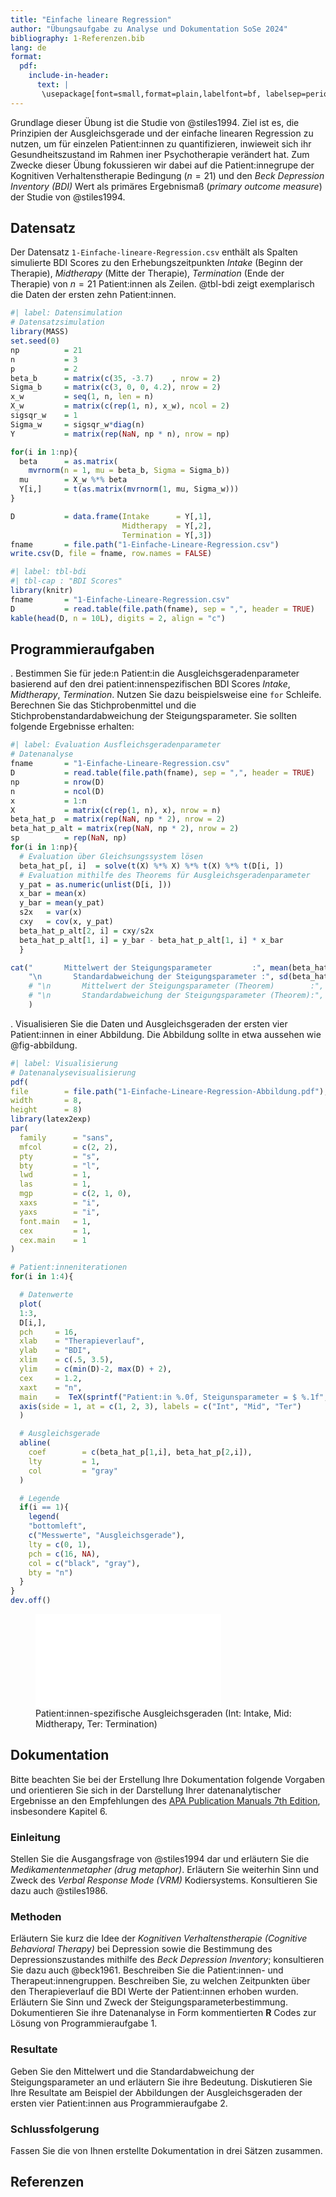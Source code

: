 ---
title: "Einfache lineare Regression"
author: "Übungsaufgabe zu Analyse und Dokumentation SoSe 2024"
bibliography: 1-Referenzen.bib
lang: de
format: 
  pdf:
    include-in-header:
      text: |
       \usepackage[font=small,format=plain,labelfont=bf, labelsep=period,justification=justified,singlelinecheck=false]{caption}
---

Grundlage dieser Übung ist die Studie von @stiles1994. Ziel ist es, die Prinzipien
der Ausgleichsgerade und der einfache linearen Regression zu nutzen, um für 
einzelen Patient:innen zu quantifizieren, inwieweit sich ihr Gesundheitszustand
im Rahmen iner Psychotherapie verändert hat. Zum Zwecke dieser Übung fokussieren 
wir dabei auf die Patient:innegrupe der Kognitiven Verhaltenstherapie Bedingung
($n = 21$) und den *Beck Depression Inventory (BDI)* Wert als primäres Ergebnismaß
(*primary outcome measure*) der Studie von @stiles1994.

## Datensatz {-}

Der Datensatz `1-Einfache-lineare-Regression.csv` enthält als Spalten simulierte 
BDI Scores zu den Erhebungszeitpunkten *Intake* (Beginn der Therapie), *Midtherapy* 
(Mitte der Therapie), *Termination* (Ende der Therapie) von $n = 21$ Patient:innen 
als Zeilen. @tbl-bdi zeigt exemplarisch die Daten der ersten zehn Patient:innen.

```{r, echo = F, warning = F}
#| label: Datensimulation
# Datensatzsimulation
library(MASS)                                                                   # Normalverteilungen
set.seed(0)                                                                     # Seed setzen für Ergebnisreproduzierbarkeit
np          = 21                                                                # Anzahl Patient:innen
n           = 3                                                                 # Anzahl Datenpunkte pro Patient:in
p           = 2                                                                 # Anzahl Regressionskoeffizienten
beta_b      = matrix(c(35, -3.7)    , nrow = 2)                                 # Between-Participants Betaparameter
Sigma_b     = matrix(c(3, 0, 0, 4.2), nrow = 2)                                 # Between-Participants Kovarianzmatrix
x_w         = seq(1, n, len = n)                                                # Within-Participants Kontrollvariable
X_w         = matrix(c(rep(1, n), x_w), ncol = 2)                               # Within-Participants Designmatrix
sigsqr_w    = 1                                                                 # Within-Participants Varianzparameter
Sigma_w     = sigsqr_w*diag(n)                                                  # Within-Participants Kovarianzmatrixparameter
Y           = matrix(rep(NaN, np * n), nrow = np)                               # Gesamtdatensatzinitialisierung

for(i in 1:np){                                                                 # Iteration über Patient:innen
  beta      = as.matrix(                                                        # Patient:in-spezifische Regressionsparameter
    mvrnorm(n = 1, mu = beta_b, Sigma = Sigma_b))
  mu        = X_w %*% beta                                                      # Patient:in-spezifische Regressionserwartungswertparameter
  Y[i,]     = t(as.matrix(mvrnorm(1, mu, Sigma_w)))                             # Patient:in-spezifische Datenwerte
}

D           = data.frame(Intake      = Y[,1],                                   # BDI Scores zu Therapiebeginn
                         Midtherapy  = Y[,2],                                   # BDI Scores zu Therapiemitte
                         Termination = Y[,3])                                   # BDI Scores zu Therapieende
fname       = file.path("1-Einfache-Lineare-Regression.csv")                    # Dateiname
write.csv(D, file = fname, row.names = FALSE)                                   # Speichern
```
```{r, eval = T, echo = F, warning = F}
#| label: tbl-bdi
#| tbl-cap : "BDI Scores"
library(knitr)                                                                  # knitr für Tabellen
fname       = "1-Einfache-Lineare-Regression.csv"                               # Dateiname
D           = read.table(file.path(fname), sep = ",", header = TRUE)            # Laden des Datensatzes
kable(head(D, n = 10L), digits = 2, align = "c")                                # Markdowntabellenoutput für head(D)
```

\newpage
## Programmieraufgaben {-}

\noindent 1. Bestimmen Sie für jede:n Patient:in die Ausgleichsgeradenparameter basierend
auf den drei patient:innenspezifischen BDI Scores *Intake*, *Midtherapy*, *Termination*.
Nutzen Sie dazu beispielsweise eine `for` Schleife. Berechnen Sie das Stichprobenmittel und die Stichprobenstandardabweichung
der Steigungsparameter. Sie sollten folgende Ergebnisse erhalten:


```{r, eval = T, echo = F}
#| label: Evaluation Ausfleichsgeradenparameter
# Datenanalyse
fname       = "1-Einfache-Lineare-Regression.csv"                               # Dateiname
D           = read.table(file.path(fname), sep = ",", header = TRUE)            # Laden des Datensatzes
np          = nrow(D)                                                           # Anzahl Patient:innen
n           = ncol(D)                                                           # Datenpunkte pro Patient:in
x           = 1:n                                                               # Regressionsprädiktorwerte
X           = matrix(c(rep(1, n), x), nrow = n)                                 # Designmatrix 
beta_hat_p  = matrix(rep(NaN, np * 2), nrow = 2)                                # Patient:innensteigungsparameter
beta_hat_p_alt = matrix(rep(NaN, np * 2), nrow = 2)                             # Patient:innensteigungsparameter alternative Lösung
sp          = rep(NaN, np)                                                      # Steigungsparameter
for(i in 1:np){                                                                 # Iteration über Patient:innen
  # Evaluation über Gleichsungssystem lösen
  beta_hat_p[, i]  = solve(t(X) %*% X) %*% t(X) %*% t(D[i, ])                   # Ausgleichsgeradenparameterevaluation
  # Evaluation mithilfe des Theorems für Ausgleichsgeradenparameter
  y_pat = as.numeric(unlist(D[i, ]))                                            # Pat.spezifische y-Werte
  x_bar = mean(x)                                                               # Stichprobenmittel der x_i-Werte
  y_bar = mean(y_pat)                                                           # Stichprobenmittel der y_i-Werte
  s2x   = var(x)                                                                # Stichprobenvarianz der x_i-Werte
  cxy   = cov(x, y_pat)                                                         # Stichprobenkovarianz der (x_i,y_i)-Werte
  beta_hat_p_alt[2, i] = cxy/s2x                                                # \hat{\beta}_1, Steigungsparameter
  beta_hat_p_alt[1, i] = y_bar - beta_hat_p_alt[1, i] * x_bar                   # \hat{\beta}_0, Offset Parameter
  }

cat("       Mittelwert der Steigungsparameter         :", mean(beta_hat_p[2,]),
    "\n       Standardabweichung der Steigungsparameter :", sd(beta_hat_p[2,])
    # "\n       Mittelwert der Steigungsparameter (Theorem)        :", mean(beta_hat_p_alt[2,]),
    # "\n       Standardabweichung der Steigungsparameter (Theorem):", sd(beta_hat_p_alt[2,])
    )
```

\noindent 2. Visualisieren Sie die Daten und Ausgleichsgeraden der ersten vier Patient:innen 
in einer Abbildung. Die Abbildung sollte in etwa aussehen wie @fig-abbildung.

```{r echo = F, eval = F}
#| label: Visualisierung
# Datenanalysevisualisierung
pdf(
file        = file.path("1-Einfache-Lineare-Regression-Abbildung.pdf"),
width       = 8,
height      = 8)
library(latex2exp)
par(
  family      = "sans",
  mfcol       = c(2, 2),
  pty         = "s",
  bty         = "l",
  lwd         = 1,
  las         = 1,
  mgp         = c(2, 1, 0),
  xaxs        = "i",
  yaxs        = "i",
  font.main   = 1,
  cex         = 1,
  cex.main    = 1
)

# Patient:inneniterationen
for(i in 1:4){

  # Datenwerte
  plot(
  1:3,
  D[i,],
  pch     = 16,
  xlab    = "Therapieverlauf",
  ylab    = "BDI",
  xlim    = c(.5, 3.5),
  ylim    = c(min(D)-2, max(D) + 2),
  cex     = 1.2,
  xaxt    = "n",
  main    =  TeX(sprintf("Patient:in %.0f, Steigunsparameter = $ %.1f", i, beta_hat_p[2, i])))
  axis(side = 1, at = c(1, 2, 3), labels = c("Int", "Mid", "Ter")
  )

  # Ausgleichsgerade
  abline(
    coef        = c(beta_hat_p[1,i], beta_hat_p[2,i]),
    lty         = 1,
    col         = "gray"
  )

  # Legende
  if(i == 1){
    legend(
    "bottomleft",
    c("Messwerte", "Ausgleichsgerade"),
    lty = c(0, 1),
    pch = c(16, NA),
    col = c("black", "gray"),
    bty = "n")
  }
}
dev.off()
```

![Patient:innen-spezifische Ausgleichsgeraden (Int: Intake, Mid: Midtherapy, Ter: Termination)](1-Einfache-Lineare-Regression-Abbildung.pdf){#fig-abbildung fig-align="center" width=70%} 

\newpage
## Dokumentation

Bitte beachten Sie bei der Erstellung Ihre Dokumentation folgende Vorgaben und 
orientieren Sie sich in der Darstellung Ihrer datenanalytischer Ergebnisse an
den Empfehlungen des [APA Publication Manuals 7th Edition](https://apastyle.apa.org/products/publication-manual-7th-edition), insbesondere Kapitel 6. 

### Einleitung {-}

Stellen Sie die Ausgangsfrage von  @stiles1994 dar und erläutern Sie die 
*Medikamentenmetapher (drug metaphor)*. Erläutern Sie weiterhin Sinn und Zweck 
des *Verbal Response Mode (VRM)* Kodiersystems. Konsultieren Sie dazu auch @stiles1986.

### Methoden {-}

Erläutern Sie kurz die Idee der *Kognitiven Verhaltenstherapie (Cognitive Behavioral Therapy)*
bei Depression sowie die Bestimmung des Depressionszustandes mithilfe des 
*Beck Depression Inventory*; konsultieren Sie dazu auch @beck1961. Beschreiben 
Sie die Patient:innen- und Therapeut:innengruppen. Beschreiben Sie, zu welchen 
Zeitpunkten über den Therapieverlauf die BDI Werte der Patient:innen 
erhoben wurden. Erläutern Sie Sinn und Zweck der Steigungsparameterbestimmung.
Dokumentieren Sie ihre Datenanalyse in Form kommentierten **R** Codes zur Lösung
von Programmieraufgabe 1.

### Resultate {-}

Geben Sie den Mittelwert und die Standardabweichung der Steigungsparameter an
und erläutern Sie ihre Bedeutung. Diskutieren Sie Ihre Resultate am Beispiel
der Abbildungen der Ausgleichsgeraden der ersten vier Patient:innen aus Programmieraufgabe 2.

### Schlussfolgerung {-}

Fassen Sie die von Ihnen erstellte Dokumentation in drei Sätzen zusammen.

## Referenzen
\footnotesize